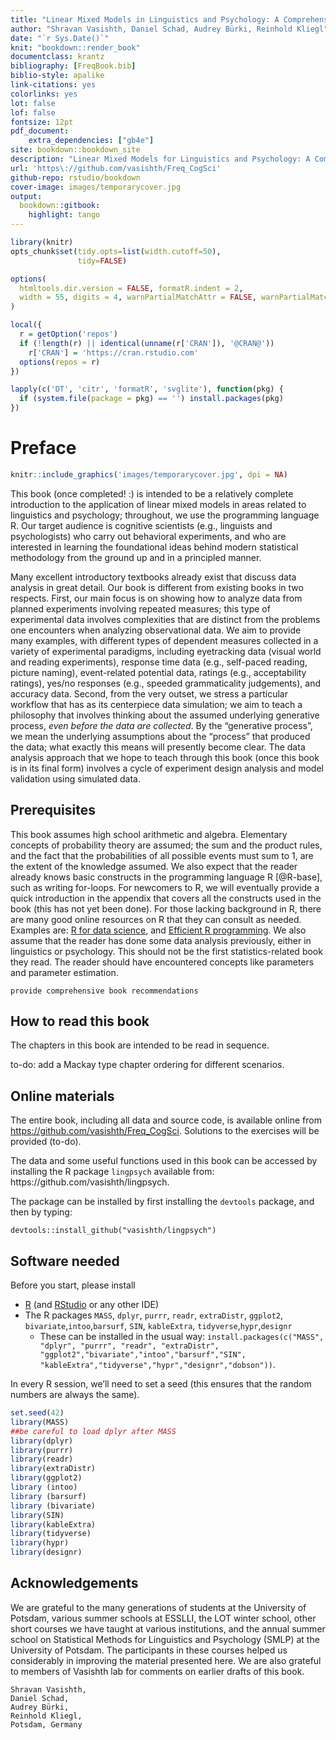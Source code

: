 ```yaml
--- 
title: "Linear Mixed Models in Linguistics and Psychology: A Comprehensive Introduction"
author: "Shravan Vasishth, Daniel Schad, Audrey Bürki, Reinhold Kliegl"
date: "`r Sys.Date()`"
knit: "bookdown::render_book"
documentclass: krantz
bibliography: [FreqBook.bib]
biblio-style: apalike
link-citations: yes
colorlinks: yes
lot: false
lof: false
fontsize: 12pt
pdf_document:
    extra_dependencies: ["gb4e"]
site: bookdown::bookdown_site
description: "Linear Mixed Models for Linguistics and Psychology: A Comprehensive Introduction"
url: 'https\://github.com/vasishth/Freq_CogSci'
github-repo: rstudio/bookdown
cover-image: images/temporarycover.jpg
output:
  bookdown::gitbook:
    highlight: tango
---
```


```r
library(knitr)
opts_chunk$set(tidy.opts=list(width.cutoff=50),
               tidy=FALSE)

options(
  htmltools.dir.version = FALSE, formatR.indent = 2,
  width = 55, digits = 4, warnPartialMatchAttr = FALSE, warnPartialMatchDollar = FALSE
)

local({
  r = getOption('repos')
  if (!length(r) || identical(unname(r['CRAN']), '@CRAN@'))
    r['CRAN'] = 'https://cran.rstudio.com' 
  options(repos = r)
})

lapply(c('DT', 'citr', 'formatR', 'svglite'), function(pkg) {
  if (system.file(package = pkg) == '') install.packages(pkg)
})
```

# Preface {-}

```r
knitr::include_graphics('images/temporarycover.jpg', dpi = NA)
```

This book (once completed! :) is intended to be a relatively complete introduction to the application of linear mixed models in areas related to linguistics and psychology; throughout, we use the programming language R. Our target audience is cognitive scientists (e.g., linguists and psychologists) who carry out behavioral experiments, and who are interested in learning the foundational ideas behind modern statistical methodology from the ground up and in a principled manner. 

Many excellent introductory textbooks already exist that discuss data analysis in great detail. Our book is different from existing books in two respects. First, our main focus is on showing how to analyze data from planned experiments involving repeated measures; this type of experimental data involves complexities that are distinct from the problems one encounters when analyzing observational data. We aim to provide many examples, with different types of dependent measures collected in a variety of experimental paradigms, including 
eyetracking data (visual world and reading experiments), response time data (e.g., self-paced reading, picture naming), event-related potential data, ratings (e.g., acceptability ratings), yes/no responses (e.g., speeded grammaticality judgements), and accuracy data.  Second, from the very outset, we stress a particular workflow that has as its centerpiece data simulation; we aim to teach a philosophy that involves thinking about the assumed underlying generative process, *even before the data are collected*. By the "generative process", we mean the underlying assumptions about the "process" that produced the data; what exactly this means will presently become clear. 
The data analysis approach that we hope to teach through this book (once this book is in its final form) involves a cycle of experiment design analysis and model validation using simulated data.     

## Prerequisites 

This book assumes high school arithmetic and algebra. Elementary concepts of probability theory are assumed; the sum and the  product rules, and the fact that  the probabilities of all possible events must sum to 1, are the extent of the knowledge assumed.  We also expect that the reader already knows basic constructs in the programming language R [@R-base], such as writing for-loops. For newcomers to R, we will eventually provide a quick introduction in the appendix that covers all the constructs used in the book (this has not yet been done). For those lacking background in R, there are many good online resources on R that they can consult as needed. Examples are: [R for data science](https://r4ds.had.co.nz/), and [Efficient R programming](https://csgillespie.github.io/efficientR/). We also assume that the reader has done some data analysis previously, either in linguistics or psychology. This should not be the first statistics-related book they read. The reader should have encountered concepts like parameters and parameter estimation.


```block2
provide comprehensive book recommendations 
```

## How to read this book

The chapters in this book are intended to be read in sequence.   

to-do: add a Mackay type chapter ordering for different scenarios.

## Online materials

The entire book, including all data and source code, is available online from [https://github.com/vasishth/Freq\_CogSci](https://github.com/vasishth/Freq_CogSci). Solutions to the exercises will be provided (to-do).

The data and some useful functions used in this book can be accessed by installing the R package `lingpsych` available from: https://github.com/vasishth/lingpsych.

The package can be installed by first installing the `devtools` package, and then by typing:

`devtools::install_github("vasishth/lingpsych")`

## Software needed

Before you start, please install

  - [R](https://cran.r-project.org/) (and [RStudio](https://www.rstudio.com/) or any other IDE)
  - The R packages `MASS`, `dplyr`, `purrr`, `readr`, `extraDistr`, `ggplot2`, `bivariate`,`intoo`,`barsurf`, `SIN`, `kableExtra`, `tidyverse`,`hypr`,`designr`
    - These can be installed in the usual way: `install.packages(c("MASS", "dplyr", "purrr", "readr", "extraDistr", "ggplot2","bivariate","intoo","barsurf","SIN",
    "kableExtra","tidyverse","hypr","designr","dobson"))`. 

In every R session, we'll need to set a seed (this ensures that the random numbers are always the same). 

```r
set.seed(42)
library(MASS)
##be careful to load dplyr after MASS
library(dplyr)
library(purrr)
library(readr)
library(extraDistr)
library(ggplot2)
library (intoo)
library (barsurf)
library (bivariate)
library(SIN)
library(kableExtra)
library(tidyverse)
library(hypr)
library(designr)
```


## Acknowledgements

We are grateful to the many generations of students at the University of Potsdam, various summer schools at ESSLLI, the LOT winter school, other short courses we have taught at various institutions, and the annual summer school on Statistical Methods for Linguistics and Psychology (SMLP) at the University of Potsdam. The participants in these courses helped us considerably in improving the material presented here. We are also grateful to members of Vasishth lab for comments on earlier drafts of this book. 


```block2
Shravan Vasishth, 
Daniel Schad, 
Audrey Bürki,
Reinhold Kliegl, 
Potsdam, Germany
```

